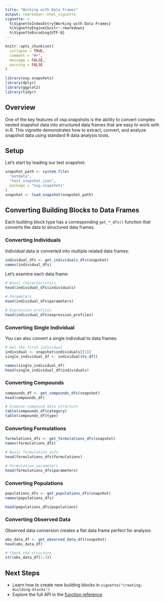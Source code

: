 ```yaml
---
title: "Working with Data Frames"
output: rmarkdown::html_vignette
vignette: >
  %\VignetteIndexEntry{Working with Data Frames}
  %\VignetteEngine{knitr::rmarkdown}
  %\VignetteEncoding{UTF-8}
---
```


```r
knitr::opts_chunk$set(
  collapse = TRUE,
  comment = "#>",
  message = FALSE,
  warning = FALSE
)
```

```r
library(osp.snapshots)
library(dplyr)
library(ggplot2)
library(tidyr)
```

## Overview

One of the key features of osp.snapshots is the ability to convert complex nested snapshot data into structured data frames that are easy to work with in R. This vignette demonstrates how to extract, convert, and analyze snapshot data using standard R data analysis tools.

## Setup

Let's start by loading our test snapshot:

```r
snapshot_path <- system.file(
  "extdata",
  "test_snapshot.json",
  package = "osp.snapshots"
)
snapshot <- load_snapshot(snapshot_path)
```

## Converting Building Blocks to Data Frames

Each building block type has a corresponding `get_*_dfs()` function that converts the data to structured data frames.

### Converting Individuals

Individual data is converted into multiple related data frames:

```r
individual_dfs <- get_individuals_dfs(snapshot)
names(individual_dfs)
```

Let's examine each data frame:

```r
# Basic characteristics
head(individual_dfs$individuals)

# Parameters
head(individual_dfs$parameters)

# Expression profiles
head(individual_dfs$expression_profiles)
```

### Converting Single Individual

You can also convert a single individual to data frames:

```r
# Get the first individual
individual <- snapshot$individuals[[1]]
single_individual_df <- individual$to_df()

names(single_individual_df)
head(single_individual_df$individuals)
```

### Converting Compounds

```r
compounds_df <- get_compounds_dfs(snapshot)
head(compounds_df)

# Examine compound data structure
table(compounds_df$category)
table(compounds_df$type)
```

### Converting Formulations

```r
formulations_dfs <- get_formulations_dfs(snapshot)
names(formulations_dfs)

# Basic formulation info
head(formulations_dfs$formulations)

# Formulation parameters
head(formulations_dfs$parameters)
```

### Converting Populations

```r
populations_dfs <- get_populations_dfs(snapshot)
names(populations_dfs)

head(populations_dfs$populations)
```

### Converting Observed Data

Observed data conversion creates a flat data frame perfect for analysis:

```r
obs_data_df <- get_observed_data_dfs(snapshot)
head(obs_data_df)

# Check the structure
str(obs_data_df[1:5])
```

## Next Steps

- Learn how to create new building blocks in `vignette("creating-building-blocks")`
- Explore the full API in the [function reference](https://esqlabs.github.io/osp.snapshots/reference/)